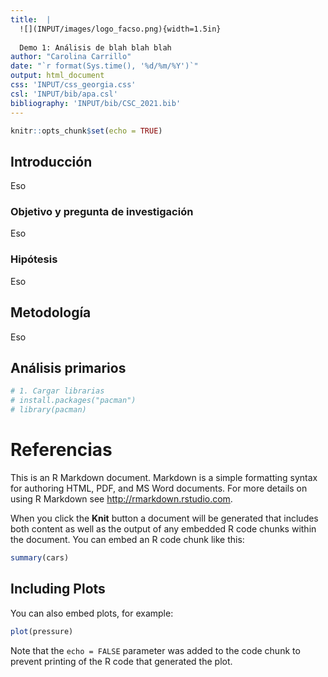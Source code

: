 ```yaml
---
title:  |
  ![](INPUT/images/logo_facso.png){width=1.5in}  
  
  Demo 1: Análisis de blah blah blah
author: "Carolina Carrillo"
date: "`r format(Sys.time(), '%d/%m/%Y')`"
output: html_document
css: 'INPUT/css_georgia.css'
csl: 'INPUT/bib/apa.csl'
bibliography: 'INPUT/bib/CSC_2021.bib'
---
```


```r
knitr::opts_chunk$set(echo = TRUE)
```

## Introducción

Eso

### Objetivo y pregunta de investigación

Eso

### Hipótesis

Eso

## Metodología

Eso

## Análisis primarios

```r
# 1. Cargar librarias
# install.packages("pacman")
# library(pacman)

```


# Referencias



This is an R Markdown document. Markdown is a simple formatting syntax for authoring HTML, PDF, and MS Word documents. For more details on using R Markdown see <http://rmarkdown.rstudio.com>.

When you click the **Knit** button a document will be generated that includes both content as well as the output of any embedded R code chunks within the document. You can embed an R code chunk like this:

```r
summary(cars)
```

## Including Plots

You can also embed plots, for example:

```r
plot(pressure)
```

Note that the `echo = FALSE` parameter was added to the code chunk to prevent printing of the R code that generated the plot.
